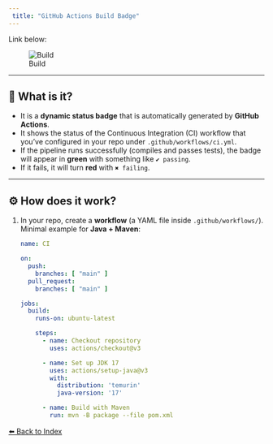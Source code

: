 ```yaml
---
 title: "GitHub Actions Build Badge"
---
```


Link below:

![Build](https://github.com/alexpjava/BankAlpy/actions/workflows/ci.yml/badge.svg)

***

## 🔎 What is it?

- It is a **dynamic status badge** that is automatically generated by **GitHub Actions**.  
- It shows the status of the Continuous Integration (CI) workflow that you’ve configured in your repo under `.github/workflows/ci.yml`.  
- If the pipeline runs successfully (compiles and passes tests), the badge will appear in **green** with something like `✔ passing`.  
- If it fails, it will turn **red** with `✖ failing`.  

***

## ⚙️ How does it work?

1. In your repo, create a **workflow** (a YAML file inside `.github/workflows/`).  
   Minimal example for **Java + Maven**:

   ```yaml
   name: CI

   on:
     push:
       branches: [ "main" ]
     pull_request:
       branches: [ "main" ]

   jobs:
     build:
       runs-on: ubuntu-latest

       steps:
         - name: Checkout repository
           uses: actions/checkout@v3

         - name: Set up JDK 17
           uses: actions/setup-java@v3
           with:
             distribution: 'temurin'
             java-version: '17'

         - name: Build with Maven
           run: mvn -B package --file pom.xml
   ```

[⬅️ Back to Index](../README.md#table-of-contents)
